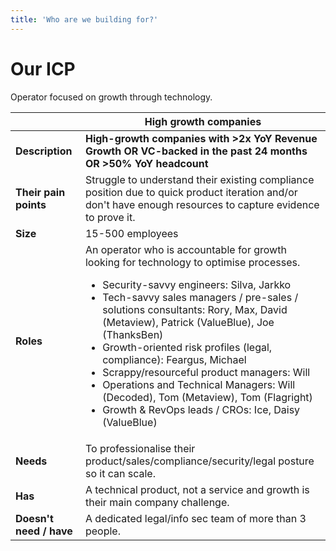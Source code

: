 ```yaml
---
title: 'Who are we building for?'
---
```


# Our ICP

<Info>
  Operator focused on growth through technology.
</Info>

|                         | High growth companies                                                                                                                                                                                                                                                                                                                                                                                                                                                                                                                                          |
| ----------------------- | -------------------------------------------------------------------------------------------------------------------------------------------------------------------------------------------------------------------------------------------------------------------------------------------------------------------------------------------------------------------------------------------------------------------------------------------------------------------------------------------------------------------------------------------------------------- |
| **Description**         | **High-growth companies with >2x YoY Revenue Growth OR VC-backed in the past 24 months OR >50% YoY headcount**                                                                                                                                                                                                                                                                                                                                                                                                                                                 |
| **Their pain points**   | Struggle to understand their existing compliance position due to quick product iteration and/or don't have enough resources to capture evidence to prove it.                                                                                                                                                                                                                                                                                                                                                                                                   |
| **Size**                | 15-500 employees                                                                                                                                                                                                                                                                                                                                                                                                                                                                                                                                               |
| **Roles**               | An operator who is accountable for growth looking for technology to optimise processes. <br /> <ul> <li> Security-savvy engineers: Silva, Jarkko </li> <li>Tech-savvy sales managers / pre-sales / solutions consultants: Rory, Max, David (Metaview), Patrick (ValueBlue), Joe (ThanksBen) </li> <li> Growth-oriented risk profiles (legal, compliance): Feargus, Michael </li><li> Scrappy/resourceful product managers: Will </li><li> Operations and Technical Managers: Will (Decoded), Tom (Metaview), Tom (Flagright)  </li><li> Growth & RevOps leads / CROs: Ice, Daisy (ValueBlue) </li> </ul>|
| **Needs**               | To professionalise their product/sales/compliance/security/legal posture so it can scale.                                                                                                                                                                                                                                                                                                                                                                                                                                                                      |
| **Has**                 | A technical product, not a service and growth is their main company challenge.                                                                                                                                                                                                                                                                                                                                                                                                                                                                                 |
| **Doesn't need / have** | A dedicated legal/info sec team of more than 3 people.                                                                                                                                                                                                                                                                                                                                                                                                                                                                                                         |